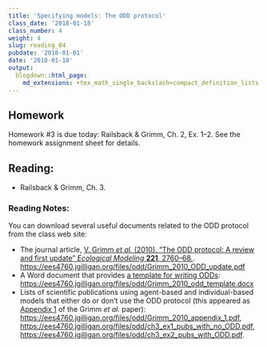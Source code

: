 ```yaml
---
title: 'Specifying models: The ODD protocol'
class_date: '2018-01-18'
class_number: 4
weight: 4
slug: reading_04
pubdate: '2018-01-01'
date: '2018-01-18'
output:
  blogdown::html_page:
    md_extensions: +tex_math_single_backslash+compact_definition_lists
---
```

## Homework

Homework #3 is due today: Railsback & Grimm, Ch. 2, Ex. 1--2. See the homework assignment sheet for details.

## Reading:

* Railsback & Grimm, Ch. 3.

### Reading Notes:

You can download several useful documents related to the ODD protocol from the class web site:

* The journal article, [V. Grimm _et al._ (2010). "The ODD protocol: A review and first update" _Ecological Modeling_ **221**, 2760--68.](/files/odd/Grimm_2010_ODD_update.pdf). <https://ees4760.jgilligan.org/files/odd/Grimm_2010_ODD_update.pdf>
* A Word document that provides [a template for writing ODDs](/files/odd/Grimm_2010_odd_template.docx): <https://ees4760.jgilligan.org/files/odd/Grimm_2010_odd_template.docx>
* Lists of scientific publications using agent-based and individual-based models that either do or don't use the ODD protocol (this appeared as [Appendix 1](/files/odd/Grimm_2010_appendix_1.pdf) of the Grimm _et al._ paper):
  <https://ees4760.jgilligan.org/files/odd/Grimm_2010_appendix_1.pdf>, <https://ees4760.jgilligan.org/files/odd/ch3_ex1_pubs_with_no_ODD.pdf>, <https://ees4760.jgilligan.org/files/odd/ch3_ex2_pubs_with_ODD.pdf>.
